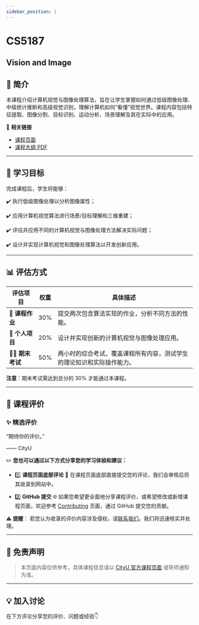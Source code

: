 ```yaml
---
sidebar_position: 1
---
```


# CS5187
## Vision and Image

## **📘 简介**
本课程介绍计算机视觉与图像处理算法，旨在让学生掌握如何通过低级图像处理、中级统计推断和高级视觉识别，理解计算机如何“看懂”视觉世界。课程内容包括特征提取、图像分割、目标识别、运动分析、场景理解及其在实际中的应用。

🔗 **相关链接**
- [课程页面](https://www.cityu.edu.hk/catalogue/pg/202425/course/CS5187.htm)
- [课程大纲 PDF](https://www.cityu.edu.hk/catalogue/pg/202425/course/CS5187.pdf)

---

## **🎯 学习目标**

完成课程后，学生将能够：

✔️ 执行低级图像处理以分析图像属性；

✔️ 应用计算机视觉算法进行场景/目标理解和三维重建；

✔️ 评估并应用不同的计算机视觉与图像处理方法解决实际问题；

✔️ 设计并实现计算机视觉和图像处理算法以开发创新应用。

---

## **📊 评估方式**

| **评估项目**       | **权重** | **具体描述**                                                                                      |
|-------------------|---------|--------------------------------------------------------------------------------------------------|
| **📝 课程作业**    | 30%     | 提交两次包含算法实现的作业，分析不同方法的性能。                                                  |
| **🤝 个人项目**    | 20%     | 设计并实现创新的计算机视觉与图像处理应用。                                      |
| **🧑‍💻 期末考试**   | 50%     | 两小时的综合考试，覆盖课程所有内容，测试学生的理论知识和实际操作能力。                           |

**注意**：期末考试需达到总分的 30% 才能通过本课程。

---

## **💬 课程评价**

### ✨ **精选评价**
<div className={commentStyles.commentBox}>
    <p className={commentStyles.commentText}>
        “期待你的评价。”
    </p>
    <p className={commentStyles.commentAuthor}>—— CityU</p>
</div>

✏️ **您也可以通过以下方式分享您的学习体验和建议：**

- 1️⃣ **课程页面底部评论**
💬 在课程页面底部直接提交您的评论，我们会审核后将其收录到网站中。

- 2️⃣ **GitHub 提交**
🌐 如果您希望更全面地分享课程评价，或希望修改或新增课程页面，欢迎参考 [Contributing](https://penjc.github.io/cityU-navigator/contributing) 页面，通过 GitHub 提交您的贡献。

**⚠️ 提醒**：
若您认为收录的评价内容涉及侵权，请[联系我们](https://github.com/penjc/cityU-navigator/issues)。我们将迅速核实并处理。

---

## **📌 免责声明**

> 本页面内容仅供参考，具体课程信息请以 [CityU 官方课程页面](https://www.cityu.edu.hk/academic/catalogue) 或导师通知为准。

---

## **💡 加入讨论**

在下方评论分享您的评价、问题或经验👇
<Utterances />
